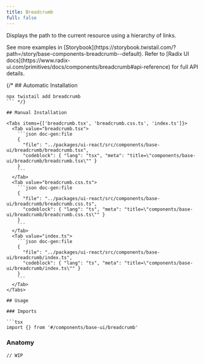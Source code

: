 ```yaml
---
title: Breadcrumb
full: false
---
```


Displays the path to the current resource using a hierarchy of links.

<Callout type='info'>
  See more examples in [Storybook](https://storybook.twistail.com/?path=/story/base-components-breadcrumb--default).
  Refer to [Radix UI docs](https://www.radix-ui.com/primitives/docs/components/breadcrumb#api-reference) for full API details.
</Callout>

{/* ## Automatic Installation

```package-install
npx twistail add breadcrumb
``` */}

## Manual Installation

<Tabs items={['breadcrumb.tsx', 'breadcrumb.css.ts', 'index.ts']}>
  <Tab value="breadcrumb.tsx">
    ```json doc-gen:file
    {
      "file": "../packages/ui-react/src/components/base-ui/breadcrumb/breadcrumb.tsx",
      "codeblock": { "lang": "tsx", "meta": "title=\"components/base-ui/breadcrumb/breadcrumb.tsx\"" }
    }
    ```
  </Tab>
  <Tab value="breadcrumb.css.ts">
    ```json doc-gen:file
    {
      "file": "../packages/ui-react/src/components/base-ui/breadcrumb/breadcrumb.css.ts",
      "codeblock": { "lang": "ts", "meta": "title=\"components/base-ui/breadcrumb/breadcrumb.css.ts\"" }
    }
    ```
  </Tab>
  <Tab value="index.ts">
    ```json doc-gen:file
    {
      "file": "../packages/ui-react/src/components/base-ui/breadcrumb/index.ts",
      "codeblock": { "lang": "ts", "meta": "title=\"components/base-ui/breadcrumb/index.ts\"" }
    }
    ```
  </Tab>
</Tabs>

## Usage

### Imports

```tsx
import {} from '#/components/base-ui/breadcrumb'
```

### Anatomy

```tsx
// WIP
```
